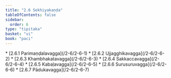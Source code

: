 ```yaml
---
title: "2.6 Sekhiyakaṇḍa"
tableOfContents: false
sidebar:
  order: 6
type: "tipitaka"
basket: "vi"
book: "paci"
---
```



<DynamicBreadcrumb />



<TableOfContents book="paci" section="2.6">
* [2.6.1 Parimaṇḍalavagga](/2-6/2-6-1)
* [2.6.2 Ujjagghikavagga](/2-6/2-6-2)
* [2.6.3 Khambhakatavagga](/2-6/2-6-3)
* [2.6.4 Sakkaccavagga](/2-6/2-6-4)
* [2.6.5 Kabaḷavagga](/2-6/2-6-5)
* [2.6.6 Surusuruvagga](/2-6/2-6-6)
* [2.6.7 Pādukavagga](/2-6/2-6-7)
</TableOfContents>